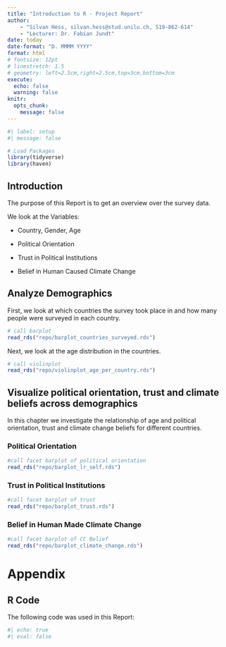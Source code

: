```yaml
---
title: "Introduction to R - Project Report"
author: 
    - "Silvan Hess, silvan.hess@stud.unilu.ch, S19-862-614"
    - "Lecturer: Dr. Fabian Jundt"
date: today
date-format: "D. MMMM YYYY"
format: html
# fontsize: 12pt
# linestretch: 1.5
# geometry: left=2.5cm,right=2.5cm,top=3cm,bottom=3cm
execute:
  echo: false
  warning: false
knitr:
  opts_chunk:
    message: false
---
```


```r
#| label: setup
#| message: false

# Load Packages
library(tidyverse)
library(haven)

```

## Introduction

The purpose of this Report is to get an overview over the survey data.

We look at the Variables:

-   Country, Gender, Age

-   Political Orientation

-   Trust in Political Institutions

-   Belief in Human Caused Climate Change

## Analyze Demographics

First, we look at which countries the survey took place in and how many people were surveyed in each country.

```r
# call barplot
read_rds("repo/barplot_countries_surveyed.rds")
```

Next, we look at the age distribution in the countries.

```r
# call violinplot
read_rds("repo/violinplot_age_per_country.rds")
```

## Visualize political orientation, trust and climate beliefs across demographics

In this chapter we investigate the relationship of age and political orientation, trust and climate change beliefs for different countries.

### Political Orientation

```r
#call facet barplot of political orientation
read_rds("repo/barplot_lr_self.rds")
```
### Trust in Political Institutions

```r
#call facet barplot of trust
read_rds("repo/barplot_trust.rds")
```

### Belief in Human Made Climate Change

```r
#call facet barplot of CC Belief
read_rds("repo/barplot_climate_change.rds")
```

# Appendix

## R Code

The following code was used in this Report:

```r
#| echo: true
#| eval: false

```

